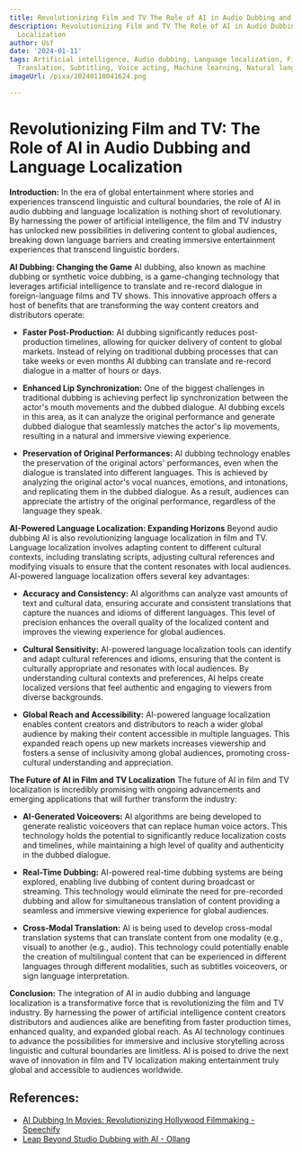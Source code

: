 ```yaml
---
title: Revolutionizing Film and TV The Role of AI in Audio Dubbing and Language Localization
description: Revolutionizing Film and TV The Role of AI in Audio Dubbing and Language
  Localization
author: Usf
date: '2024-01-11'
tags: Artificial intelligence, Audio dubbing, Language localization, Film, TV, Media,
  Translation, Subtitling, Voice acting, Machine learning, Natural language processing
imageUrl: /pixa/20240118041624.png

---
```

# Revolutionizing Film and TV: The Role of AI in Audio Dubbing and Language Localization

**Introduction:**
In the  era of global entertainment where stories  and experiences transcend linguistic  and cultural boundaries, the role of AI in audio dubbing and language localization is nothing short of revolutionary. By harnessing  the power of artificial intelligence, the film  and TV industry has unlocked new possibilities in delivering content to global audiences,  breaking  down language barriers and creating immersive entertainment experiences that transcend linguistic borders.

**AI Dubbing: Changing the Game**
AI dubbing, also known as machine dubbing or synthetic voice dubbing, is a game-changing technology that  leverages artificial intelligence to translate and re-record dialogue in foreign-language films and TV shows. This  innovative approach offers a host of benefits that are transforming the way content creators and distributors operate:

* **Faster Post-Production:**  AI dubbing significantly reduces post-production timelines, allowing for quicker delivery  of content to global markets. Instead of relying on traditional dubbing processes that can take  weeks  or even  months AI dubbing can translate and re-record dialogue in a matter  of hours or days.

*  **Enhanced Lip Synchronization:** One of the biggest challenges  in traditional dubbing is achieving perfect lip synchronization between  the  actor's mouth movements  and the dubbed dialogue. AI dubbing excels in this area, as it can analyze the original performance and generate  dubbed dialogue  that seamlessly matches the actor's lip movements, resulting  in a natural and immersive viewing experience.

* **Preservation of Original Performances:** AI dubbing technology enables the preservation of  the original actors' performances, even when the dialogue is translated into different  languages. This is achieved by analyzing the original actor's vocal nuances,  emotions,  and intonations, and replicating them in the dubbed dialogue. As a result, audiences can appreciate the artistry  of the original performance, regardless of  the language they speak.

**AI-Powered Language Localization: Expanding Horizons**
Beyond audio dubbing AI is also revolutionizing language localization in  film and TV. Language localization involves adapting content to different cultural contexts, including translating scripts, adjusting cultural references and modifying  visuals to ensure that  the content resonates with local audiences. AI-powered language localization offers several key advantages:

*  **Accuracy and Consistency:** AI algorithms can analyze vast amounts of text and cultural data, ensuring accurate  and consistent translations that capture the nuances and idioms  of different languages. This level of precision enhances the overall quality of the  localized content and improves the viewing experience for global audiences.

* **Cultural  Sensitivity:** AI-powered language localization tools can identify and adapt cultural references and idioms, ensuring that the content is culturally appropriate and resonates  with local audiences. By  understanding cultural contexts and preferences, AI helps create localized versions that feel authentic and engaging to viewers  from diverse backgrounds.

* **Global Reach and  Accessibility:** AI-powered language  localization  enables content creators  and distributors to reach a wider global audience by  making their content accessible  in multiple  languages. This expanded reach opens up new markets increases viewership and fosters a sense of inclusivity  among global  audiences, promoting cross-cultural understanding and appreciation.

**The Future of AI in Film and TV Localization**
The future of AI in film  and TV localization  is incredibly promising with ongoing advancements and emerging applications that will further transform the industry:

* **AI-Generated Voiceovers:** AI algorithms are being developed to generate realistic voiceovers that can replace human  voice actors. This technology  holds the potential to significantly reduce localization costs and timelines, while maintaining a high level of quality  and authenticity  in the dubbed  dialogue.

* **Real-Time Dubbing:** AI-powered real-time dubbing systems are being explored, enabling live dubbing of content during broadcast or  streaming. This technology would eliminate the need for pre-recorded dubbing and allow for simultaneous translation of  content providing  a seamless and immersive viewing experience for global audiences.

* **Cross-Modal Translation:** AI is  being used  to develop cross-modal translation systems  that can translate content from one modality (e.g., visual) to another (e.g., audio). This technology could potentially enable the creation of multilingual content that can be experienced in different languages  through different modalities, such as subtitles voiceovers, or sign language interpretation.

**Conclusion:**
The integration of AI in audio dubbing and language localization is a transformative force that is revolutionizing the film  and TV  industry. By harnessing the power of artificial intelligence content  creators distributors  and audiences alike  are benefiting from faster production  times, enhanced quality,  and expanded global reach. As AI technology continues to advance the possibilities for immersive and inclusive storytelling across linguistic  and  cultural boundaries are limitless. AI is poised to drive the next wave of innovation in film and TV localization making entertainment truly global and  accessible  to audiences worldwide.

## References:
- [AI Dubbing In Movies: Revolutionizing Hollywood Filmmaking - Speechify](https://speechify.com/blog/ai-dubbing-movies/)
- [Leap Beyond Studio Dubbing with AI - Ollang](https://ollang.com/solutions/ai-dubbing)
